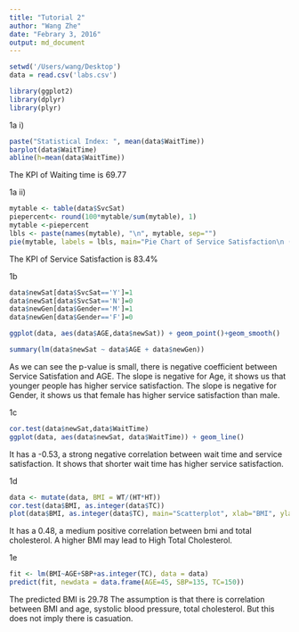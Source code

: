```yaml
---
title: "Tutorial 2"
author: "Wang Zhe"
date: "Febrary 3, 2016"
output: md_document
---
```


```r
setwd('/Users/wang/Desktop')
data = read.csv('labs.csv')

library(ggplot2)
library(dplyr)
library(plyr)
```

1a i)
```r
paste("Statistical Index: ", mean(data$WaitTime))
barplot(data$WaitTime)
abline(h=mean(data$WaitTime))
```
The KPI of Waiting time is 69.77

1a ii)
```r
mytable <- table(data$SvcSat)
piepercent<- round(100*mytable/sum(mytable), 1)
mytable <-piepercent
lbls <- paste(names(mytable), "\n", mytable, sep="")
pie(mytable, labels = lbls, main="Pie Chart of Service Satisfaction\n (with sample sizes %)")
```
The KPI of Service Satisfaction is 83.4%

1b
```r
data$newSat[data$SvcSat=='Y']=1
data$newSat[data$SvcSat=='N']=0
data$newGen[data$Gender=='M']=1
data$newGen[data$Gender=='F']=0

ggplot(data, aes(data$AGE,data$newSat)) + geom_point()+geom_smooth()

summary(lm(data$newSat ~ data$AGE + data$newGen))
```
As we can see the p-value is small, there is negative coefficient between Service Satisfation and AGE.
The slope is negative for Age, it shows us that younger people has higher service satisfaction.
The slope is negative for Gender, it shows us that female has higher service satisfaction than male.

1c
```r
cor.test(data$newSat,data$WaitTime)
ggplot(data, aes(data$newSat, data$WaitTime)) + geom_line()
```
It has a -0.53, a strong negative correlation between wait time and service satisfaction.
It shows that shorter wait time has higher service satisfaction.

1d
```r
data <- mutate(data, BMI = WT/(HT*HT))
cor.test(data$BMI, as.integer(data$TC))
plot(data$BMI, as.integer(data$TC), main="Scatterplot", xlab="BMI", ylab="Total Cholesterol", pch=19)
```
It has a 0.48, a medium positive correlation between bmi and total cholesterol.
A higher BMI may lead to High Total Cholesterol.

1e
```r
fit <- lm(BMI~AGE+SBP+as.integer(TC), data = data)
predict(fit, newdata = data.frame(AGE=45, SBP=135, TC=150))
```
The predicted BMI is 29.78
The assumption is that there is correlation between BMI and age, systolic blood pressure, total cholesterol.
But this does not imply there is casuation.

